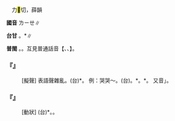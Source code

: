
=={{ruby|咧|ㄌㄧㄝ}}==

　力<mark>&#xf98aa;</mark>切，薛韻

'''國音''' <rt>ㄌㄧㄝ</rt>∥

'''台甘''' {{ruby|(文)|ㄌㄧㄚㆵ ͘}}。{{ruby|(語)|ㄌㆤ}}*∥

'''普閩''' {{ruby|(文)|ㄌㄧㄚㆵ ͘}}。{{ruby|(白)|ㄌㆤㆷ ͘}}。互見普通話音【{{ruby|咧|ㄌㄧㄝˊ}}、{{ruby|咧|ㄌㄧㄝˇ}}、{{ruby|咧|·ㄌㄧㄝ}}】。

    

==='''『{{ruby|咧|ㄌㄧㄝ}}{{ruby|咧|ㄌㄧㄝ}}』'''===
: [擬聲] 表語聲雜亂。(台){{ruby|唶|ㄘㆤㆷ ͘}}{{ruby|唶|ㄘㆤㆷ ͘}}{{ruby|叫|ㄍㄧㄜ˪}}*。 例：哭哭～。(台){{ruby|唉|ㆤ}}{{ruby|唉|ㆤ}}{{ruby|哭|ㄎㄠ˪}}。{{ruby|嗎|ㄇㄚ˪}}{{ruby|嗎|ㄇㄚ˪}}{{ruby|哭|ㄎㄠ˪}}*。{{ruby|罵|ㄇㆤ˪}}{{ruby|罵|ㄇㆤ˪}}{{ruby|哭|ㄎㄠ˪}}*。 又音{{ruby|「|ㄌㄧㄝˊ}}」。
    

==='''『{{ruby|唱|ㄔㄤˋ}}{{ruby|唱|ㄔㄤˋ}}{{ruby|咧|ㄌㄧㄝ}}{{ruby|咧|ㄌㄧㄝ}}』'''===
: [動狀] (台){{ruby|唱|ㄑㄧㆧ˪}}{{ruby|/|ㄑㄧㆫ˪}}{{ruby|歌|ㄍㄨㄚ}}{{ruby|謳|ㄜ}}{{ruby|謳|ㄜ}}{{ruby|叫|ㄍㄧㄜ˪}}*。{{ruby|烏|ㆦ}}{{ruby|白|ㄅㆤㆷ ͘}}{{ruby|唱|ㄑㄧㆧ˪}}{{ruby|/|ㄑㄧㆫ˪}}。
    
